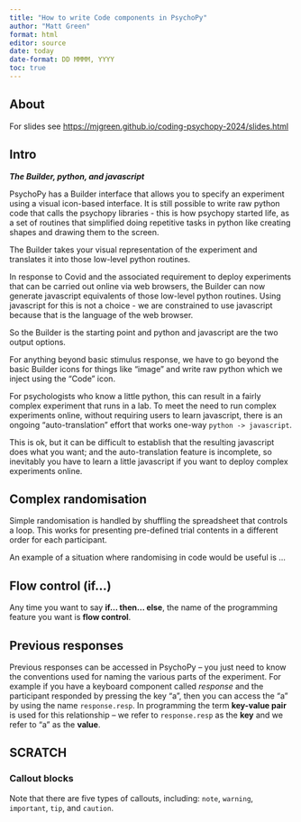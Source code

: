 ```yaml
---
title: "How to write Code components in PsychoPy"
author: "Matt Green"
format: html
editor: source
date: today
date-format: DD MMMM, YYYY
toc: true
---
```


## About

For slides see [https://mjgreen.github.io/coding-psychopy-2024/slides.html](https://mjgreen.github.io/coding-psychopy-2024/slides.html)

## Intro

***The Builder, python, and javascript***

PsychoPy has a Builder interface that allows you to specify an experiment using a visual icon-based interface. It is still possible to write raw python code that calls the psychopy libraries - this is how psychopy started life, as a set of routines that simplified doing repetitive tasks in python like creating shapes and drawing them to the screen.

The Builder takes your visual representation of the experiment and translates it into those low-level python routines.

In response to Covid and the associated requirement to deploy experiments that can be carried out online via web browsers, the Builder can now generate javascript equivalents of those low-level python routines. Using javascript for this is not a choice - we are constrained to use javascript because that is the language of the web browser. 

So the Builder is the starting point and python and javascript are the two output options.

For anything beyond basic stimulus response, we have to go beyond the basic Builder icons for things like "image" and write raw python which we inject using the "Code" icon.

For psychologists who know a little python, this can result in a fairly complex experiment that runs in a lab. To meet the need to run complex experiments online, without requiring users to learn javascript, there is an ongoing "auto-translation" effort that works one-way `python -> javascript`. 

This is ok, but it can be difficult to establish that the resulting javascript does what you want; and the auto-translation feature is incomplete, so inevitably you have to learn a little javascript if you want to deploy complex experiments online.

## Complex randomisation

Simple randomisation is handled by shuffling the spreadsheet that controls a loop. This works for presenting pre-defined trial contents in a different order for each participant.

An example of a situation where randomising in code would be useful is ...

## Flow control (if...)

Any time you want to say **if... then... else**, the name of the programming feature you want is **flow control**.

## Previous responses

Previous responses can be accessed in PsychoPy -- you just need to know the conventions used for naming the various parts of the experiment. For example if you have a keyboard component called *response* and the participant responded by pressing the key "a", then you can access the "a" by using the name `response.resp`. In programming the term **key-value pair** is used for this relationship -- we refer to `response.resp` as the **key** and we refer to "a" as the **value**.

## SCRATCH

### Callout blocks

::: {.callout-note}
Note that there are five types of callouts, including:
`note`, `warning`, `important`, `tip`, and `caution`.
:::
